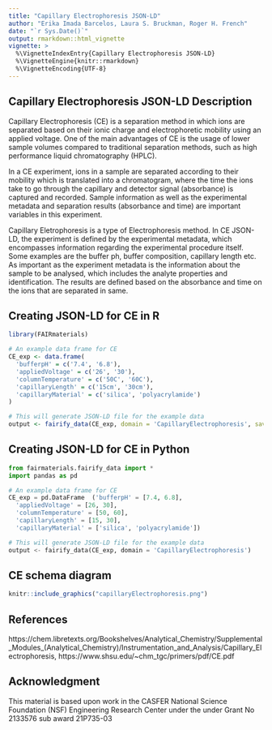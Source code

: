 ```yaml
---
title: "Capillary Electrophoresis JSON-LD"
author: "Erika Imada Barcelos, Laura S. Bruckman, Roger H. French"
date: "`r Sys.Date()`"
output: rmarkdown::html_vignette
vignette: >
  %\VignetteIndexEntry{Capillary Electrophoresis JSON-LD}
  %\VignetteEngine{knitr::rmarkdown}
  %\VignetteEncoding{UTF-8}
---
```


Capillary Electrophoresis JSON-LD Description
-----------------------------------
Capillary Electrophoresis (CE) is a separation  method in which ions are separated based on their ionic charge and  electrophoretic mobility using an applied voltage. 
One of the main advantages of CE is the usage of lower sample volumes compared to traditional separation methods, such as high performance liquid chromatography (HPLC).

In a CE experiment, ions in a sample are separated according to their mobility which is translated into a chromatogram, where  the time the ions take to go through the capillary and  detector signal (absorbance) is captured and recorded. Sample information as well as the experimental metadata and separation results (absorbance and time) are important variables in this experiment.  

Capillary Eletrophoresis is a type of Electrophoresis method. In CE JSON-LD, the experiment is defined by the experimental metadata, which encompasses information regarding the experimental procedure itself. Some examples are the buffer ph, buffer composition, capillary length etc.
As important as the experiment metadata is the information about the sample to be analysed, which includes the analyte properties and identification. The results are defined based on the absorbance and time on the ions that are separated in  same.



Creating JSON-LD for CE in R
------------------------------------------
```r
library(FAIRmaterials)

# An example data frame for CE
CE_exp <- data.frame(
  'bufferpH' = c('7.4', '6.8'),
  'appliedVoltage' = c('26', '30'),
  'columnTemperature' = c('50C', '60C'),
  'capillaryLength' = c('15cm', '30cm'),
  'capillaryMaterial' = c('silica', 'polyacrylamide')
)

# This will generate JSON-LD file for the example data
output <- fairify_data(CE_exp, domain = 'CapillaryElectrophoresis', saveLocal = TRUE)
```

Creating JSON-LD for CE in Python
------------------------------------------
```python
from fairmaterials.fairify_data import *
import pandas as pd

# An example data frame for CE
CE_exp = pd.DataFrame  ('bufferpH' = [7.4, 6.8],
  'appliedVoltage' = [26, 30],
  'columnTemperature' = [50, 60],
  'capillaryLength' = [15, 30],
  'capillaryMaterial' = ['silica', 'polyacrylamide'])

# This will generate JSON-LD file for the example data
output <- fairify_data(CE_exp, domain = 'CapillaryElectrophoresis')
```


CE schema diagram
--------------------------

```r
knitr::include_graphics("capillaryElectrophoresis.png")
```

References
--------------------------

https://chem.libretexts.org/Bookshelves/Analytical_Chemistry/Supplemental_Modules_(Analytical_Chemistry)/Instrumentation_and_Analysis/Capillary_Electrophoresis,
https://www.shsu.edu/~chm_tgc/primers/pdf/CE.pdf

Acknowledgment
--------------------------
This material is based upon work in the CASFER National Science Foundation (NSF) Engineering Research Center under the  under Grant No 2133576 sub award 21P735-03

